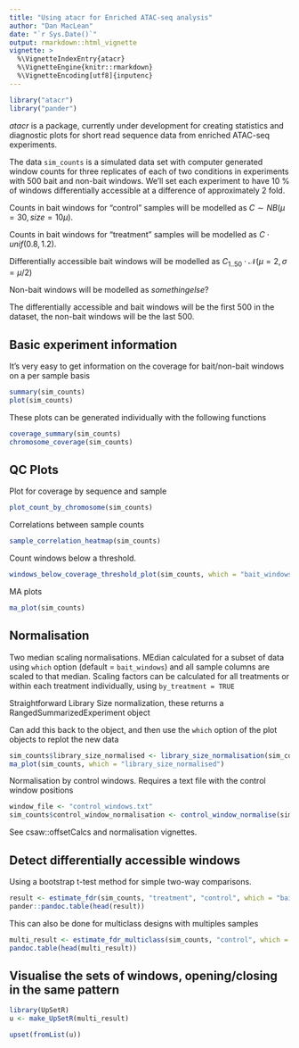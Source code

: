 ```yaml
---
title: "Using atacr for Enriched ATAC-seq analysis"
author: "Dan MacLean"
date: "`r Sys.Date()`"
output: rmarkdown::html_vignette
vignette: >
  %\VignetteIndexEntry{atacr}
  %\VignetteEngine{knitr::rmarkdown}
  %\VignetteEncoding[utf8]{inputenc}
---
```

```r
library("atacr")
library("pander")
```

_atacr_ is a package, currently under development for creating statistics and diagnostic plots for short read sequence data from enriched ATAC-seq experiments.



The data `sim_counts` is a simulated data set with computer generated window counts for three replicates of each of two conditions in experiments with 500 bait and non-bait windows. We'll set each experiment to have 10 % of windows differentially accessible at a difference of approximately 2 fold.


Counts in bait windows for "control" samples  will be modelled as $C \sim NB(\mu = 30, size = 10\mu)$.

Counts in bait windows for "treatment" samples will be modelled as $C \cdot unif(0.8,1.2)$.

Differentially accessible bait windows will be modelled as $C_{1..50} \cdot \mathcal{N}( \mu=2,\sigma = \mu/2)$

Non-bait windows will be modelled as $something else?$

The differentially accessible and bait windows will be the first 500 in the dataset, the non-bait windows will be the last 500. 

## Basic experiment information

It's very easy to get information on the coverage for bait/non-bait windows on a per sample basis

```r
summary(sim_counts)
plot(sim_counts)
```


These plots can be generated individually with the following functions

```r
coverage_summary(sim_counts)
chromosome_coverage(sim_counts)
```

## QC Plots
Plot for coverage by sequence and sample
```r
plot_count_by_chromosome(sim_counts)
```


Correlations between sample counts

```r
sample_correlation_heatmap(sim_counts)
```



Count windows below a threshold. 
```r
windows_below_coverage_threshold_plot(sim_counts, which = "bait_windows", from=0, to=15)
```


MA plots
```r
ma_plot(sim_counts)
```

## Normalisation
Two median scaling normalisations. MEdian calculated for a subset of data using `which` option (default = `bait_windows`) and all sample columns are scaled to that median. Scaling factors can be calculated for all treatments or within each treatment individually, using `by_treatment = TRUE`

Straightforward Library Size normalization, these returns a RangedSummarizedExperiment object

Can add this back to the object, and then use the `which` option of the plot objects to replot the new data

```r
sim_counts$library_size_normalised <- library_size_normalisation(sim_counts)
ma_plot(sim_counts, which = "library_size_normalised")
```


Normalisation by control windows. Requires a text file with the control window positions


```r
window_file <- "control_windows.txt"
sim_counts$control_window_normalisation <- control_window_normalise(sim_counts, window_file)
```

See csaw::offsetCalcs and normalisation vignettes.


## Detect differentially accessible windows

Using a bootstrap t-test method for simple two-way comparisons.
```r

result <- estimate_fdr(sim_counts, "treatment", "control", which = "bait_windows")
pander::pandoc.table(head(result))
```
This can also be done for multiclass designs with multiples samples

```r
multi_result <- estimate_fdr_multiclass(sim_counts, "control", which = "bait_windows")
pandoc.table(head(multi_result))
```

## Visualise the sets of windows, opening/closing in the same pattern
```r
library(UpSetR)
u <- make_UpSetR(multi_result)

upset(fromList(u))
```
